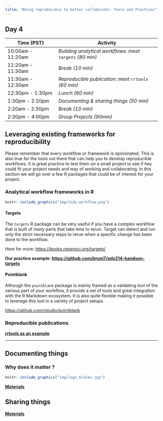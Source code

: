 ```yaml
---
title: "Being reproducible to better collaborate: Tools and Practices"
---
```


## Day 4


| **Time (PST)**    | **Activity**                        |
|-------------------|-------------------------------------|
| 10:00am - 11:20am | *Building analytical workflows: meet `targets` (80 min)*  |
| 11:20am - 11:30am | *Break (10 min)*                    |
| 11:30am - 12:30am | *Reproducible publication: meet `rrtools` (60 min)*  |
| 12:30pm - 1:30pm  | *Lunch (60 min)*                    |
| 1:30pm - 2:20pm   | *Documenting & sharing things (50 min)*           |
| 2:20am - 2:30pm   | *Break (10 min)*                    |
| 2:30pm - 4:00pm   | *Group Projects (90min)*            |
 


## Leveraging existing frameworks for reproducibility

Please remember that every workflow or framework is opinionated. This is also true for the tools out there that can help you to develop reproducible workflows. It is great practice to test them on a small project to see if hey could fit your project needs and way of working and collaborating. In this section we will go over a few R packages that could be of interest for your project. 


### Analytical workflow frameworks in R

```r

knitr::include_graphics("img/tidy-workflow.png")
```


#### Targets

The `targets` R package can be very useful if you have a complex workflow that is built of many parts that take time to rerun. Target can detect and run only the strict necessary steps to rerun when a specific change has been done to the workflow.

Here for more: <https://books.ropensci.org/targets/>

**Our practice example: <https://github.com/brunj7/eds214-handson-targets>**


#### Pointblank

Although the `pointblank` package is mainly framed as a validating tool of the various part of your workflow, it provide a set of tools and great integration with the R Markdown ecosystem. It is also quite flexible making it possible to leverage this tool in a variety of project setups.

<https://github.com/rstudio/pointblank>



### Reproducible publications 

**[rrtools as an example](day4-reproducible_publications.html)**



---

## Documenting things

### Why does it matter ?

```r
knitr::include_graphics("img/lego_blocks.jpg")
```

[**Materials**](day4-documenting.html)


## Sharing things

[**Materials**](day4-sharing_things.html)



